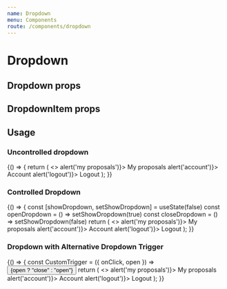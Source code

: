 ```yaml
---
name: Dropdown
menu: Components
route: /components/dropdown
---
```



# Dropdown

## Dropdown props
<Props of={Dropdown} />

## DropdownItem props
<Props of={DropdownItem} />


## Usage

### Uncontrolled dropdown

<Playground>
  {() => {
    return (
      <>
      	<Dropdown
      		title='username'>
	        <DropdownItem  onClick={() => alert('my proposals')}>
            My proposals
          </DropdownItem>
          <DropdownItem  onClick={() => alert('account')}>
            Account
          </DropdownItem>
          <DropdownItem  onClick={() => alert('logout')}>
            Logout
          </DropdownItem>
        </Dropdown>
      </>
    );
  }}
</Playground>

### Controlled Dropdown

<Playground>
  {() => {
    const [showDropdown, setShowDropdown] = useState(false)
    const openDropdown = () => setShowDropdown(true)
    const closeDropdown = () => setShowDropdown(false)
    return (
      <>
      	<Dropdown
      		title='username'
      		show={showDropdown}
      		onDropdownClick={showDropdown ? closeDropdown : openDropdown}>
	        <DropdownItem  onClick={() => alert('my proposals')}>
            My proposals
          </DropdownItem>
          <DropdownItem  onClick={() => alert('account')}>
            Account
          </DropdownItem>
          <DropdownItem  onClick={() => alert('logout')}>
            Logout
          </DropdownItem>
        </Dropdown>
      </>
    );
  }}
</Playground>

### Dropdown with Alternative Dropdown Trigger

<Playground>
  {() => {
    const CustomTrigger = ({ onClick, open }) => <Button onClick={onClick}>{open ? "close" : "open"}</Button>
    return (
      <>
      	<Dropdown
      		customDropdownTrigger={CustomTrigger}
      		closeOnOutsideClick={true}
          dropdownArrowClassName={classNames(styles.dropdownCustomArrowExample)}
          itemsListClassName={classNames(styles.dropdownCustomListExample)}>
	        <DropdownItem  onClick={() => alert('my proposals')}>
            My proposals
          </DropdownItem>
          <DropdownItem  onClick={() => alert('account')}>
            Account
          </DropdownItem>
          <DropdownItem  onClick={() => alert('logout')}>
            Logout
          </DropdownItem>
        </Dropdown>
      </>
    );
  }}
</Playground>
